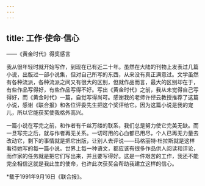 ```yaml
---
---
---
```

title: 工作·使命·信心
---

——《黄金时代》得奖感言





我从很年轻时就开始写作，到现在已有近二十年。虽然在大陆的刊物上发表过几篇小说，出版过一部小说集，但对自己所写的东西，从来没有真正满意过。文学虽然有各种流派，各种流派之间又有很大的区别，但就作品而言，最大的区别却在于，有些作品写得好，有些作品写得不好。写出《黄金时代》之前，我从未觉得自己写得好，而《黄金时代》一篇，自觉写得尚可。感谢我的老师许倬云教授推荐了这篇小说，感谢《联合报》和各位评委先生把这个奖评给它。因为这篇小说是我的宠儿，所以它能获奖使我格外高兴。

一篇小说在写完之前，和作者有千丝万缕的联系，我们总是努力使它完美无缺。而一旦写完之后，就与作者再无关系。一切可用的心血都已用尽，个人已再无力量去改动它，剩下的事情就是把它出版，让别人去评说——玛格丽特·杜拉斯就是这样看待她写的每一篇小说。世界上每一种语文，都应该有很多作品供人阅读和评论，而作家的任务就是把它们写出来，并且要写得好。这是一件艰苦的工作，我还不能完全相信这就是我此生的使命，也许此次获奖会帮助我建立这样的信心。

*载于1991年9月16日《联合报》。